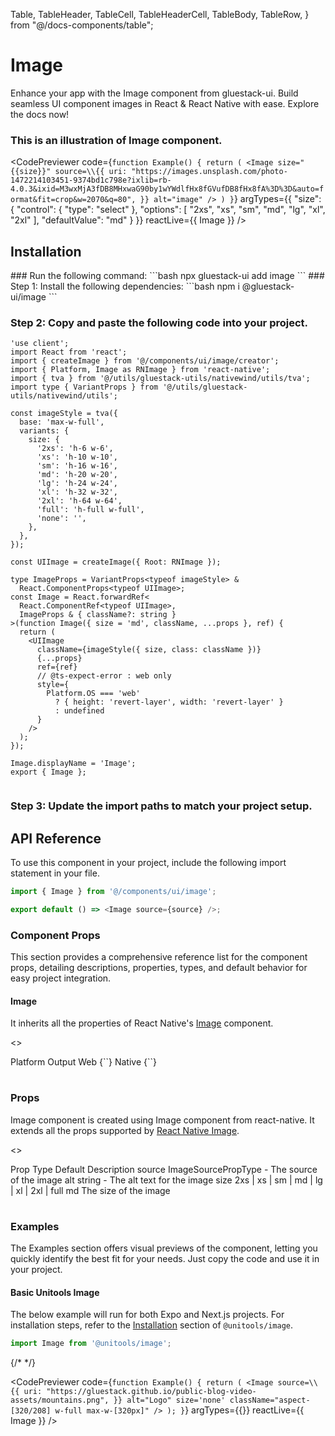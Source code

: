 

  <Meta pageTitle="Image" pageDescription="Enhance your app with the Image component from gluestack-ui. Build seamless UI component images in React & React Native with ease. Explore the docs now!" />

  Table,
  TableHeader,
  TableCell,
  TableHeaderCell,
  TableBody,
  TableRow,
} from "@/docs-components/table";

# Image

Enhance your app with the Image component from gluestack-ui. Build seamless UI component images in React & React Native with ease. Explore the docs now!

### This is an illustration of Image component.

  

  
  
  <CodePreviewer
  code={`function Example() {
  return (
    <Image
      size="{{size}}"
      source=\\{{
        uri: "https://images.unsplash.com/photo-1472214103451-9374bd1c798e?ixlib=rb-4.0.3&ixid=M3wxMjA3fDB8MHxwaG90by1wYWdlfHx8fGVufDB8fHx8fA%3D%3D&auto=format&fit=crop&w=2070&q=80",
      }}
      alt="image"
    />
  )
}`}
  argTypes={{
  "size": {
    "control": {
      "type": "select"
    },
    "options": [
      "2xs",
      "xs",
      "sm",
      "md",
      "lg",
      "xl",
      "2xl"
    ],
    "defaultValue": "md"
  }
}}
  reactLive={{ Image }}
/>

## Installation

<Tabs>
<TabItem label="CLI">
### Run the following command:
  ```bash
  npx gluestack-ui add image
  ```
</TabItem>
<TabItem label="Manual">
### Step 1: Install the following dependencies:
```bash
npm i @gluestack-ui/image
```

### Step 2: Copy and paste the following code into your project.

```tsx
'use client';
import React from 'react';
import { createImage } from '@/components/ui/image/creator';
import { Platform, Image as RNImage } from 'react-native';
import { tva } from '@/utils/gluestack-utils/nativewind/utils/tva';
import type { VariantProps } from '@/utils/gluestack-utils/nativewind/utils';

const imageStyle = tva({
  base: 'max-w-full',
  variants: {
    size: {
      '2xs': 'h-6 w-6',
      'xs': 'h-10 w-10',
      'sm': 'h-16 w-16',
      'md': 'h-20 w-20',
      'lg': 'h-24 w-24',
      'xl': 'h-32 w-32',
      '2xl': 'h-64 w-64',
      'full': 'h-full w-full',
      'none': '',
    },
  },
});

const UIImage = createImage({ Root: RNImage });

type ImageProps = VariantProps<typeof imageStyle> &
  React.ComponentProps<typeof UIImage>;
const Image = React.forwardRef<
  React.ComponentRef<typeof UIImage>,
  ImageProps & { className?: string }
>(function Image({ size = 'md', className, ...props }, ref) {
  return (
    <UIImage
      className={imageStyle({ size, class: className })}
      {...props}
      ref={ref}
      // @ts-expect-error : web only
      style={
        Platform.OS === 'web'
          ? { height: 'revert-layer', width: 'revert-layer' }
          : undefined
      }
    />
  );
});

Image.displayName = 'Image';
export { Image };
 
```

### Step 3: Update the import paths to match your project setup.
</TabItem>
</Tabs>

## API Reference

To use this component in your project, include the following import statement in your file.

```ts
import { Image } from '@/components/ui/image';
```

```ts
export default () => <Image source={source} />;
```

### Component Props

This section provides a comprehensive reference list for the component props, detailing descriptions, properties, types, and default behavior for easy project integration.

#### Image

It inherits all the properties of React Native's [Image](https://reactnative.dev/docs/image) component.

<>
<Table>
<TableHeader>
  <TableRow>
    <TableHeaderCell>Platform</TableHeaderCell>
    <TableHeaderCell>Output</TableHeaderCell>
  </TableRow>
</TableHeader>
<TableBody>
  <TableRow>
    <TableCell><InlineCode>Web</InlineCode></TableCell>
    <TableCell>{`<img />`}</TableCell>
  </TableRow>
  <TableRow>
    <TableCell><InlineCode>Native</InlineCode></TableCell>
    <TableCell>{`<Image />`}</TableCell>
  </TableRow>
</TableBody>
</Table>
</>

### Props

Image component is created using Image component from react-native. It extends all the props supported by [React Native Image](https://reactnative.dev/docs/image#props).

<>
<Table>
<TableHeader>
  <TableRow>
    <TableHeaderCell>Prop</TableHeaderCell>
    <TableHeaderCell>Type</TableHeaderCell>
    <TableHeaderCell>Default</TableHeaderCell>
    <TableHeaderCell>Description</TableHeaderCell>
  </TableRow>
</TableHeader>
<TableBody>
  <TableRow>
    <TableCell><InlineCode>source</InlineCode></TableCell>
    <TableCell>ImageSourcePropType</TableCell>
    <TableCell>-</TableCell>
    <TableCell>The source of the image</TableCell>
  </TableRow>
  <TableRow>
    <TableCell><InlineCode>alt</InlineCode></TableCell>
    <TableCell>string</TableCell>
    <TableCell>-</TableCell>
    <TableCell>The alt text for the image</TableCell>
  </TableRow>
  <TableRow>
    <TableCell><InlineCode>size</InlineCode></TableCell>
    <TableCell>2xs | xs | sm | md | lg | xl | 2xl | full</TableCell>
    <TableCell>md</TableCell>
    <TableCell>The size of the image</TableCell>
  </TableRow>
</TableBody>
</Table>
</>

### Examples

The Examples section offers visual previews of the component, letting you quickly identify the best fit for your needs. Just copy the code and use it in your project.

#### Basic Unitools Image 

The below example will run for both Expo and Next.js projects. For installation steps, refer to the [Installation](https://unitools.geekyants.com/packages/image/) section of ```@unitools/image```.

```ts
import Image from '@unitools/image';
```

{/* <UnitoolsImageEg/> */}


  

  
  
  <CodePreviewer
  code={`function Example() {
  return (
    <Image
          source=\\{{
            uri: "https://gluestack.github.io/public-blog-video-assets/mountains.png",
          }}
          alt="Logo"
          size='none'
          className="aspect-[320/208] w-full max-w-[320px]"
        />
  );
}`}
  argTypes={{}}
  reactLive={{ Image }}
/>
